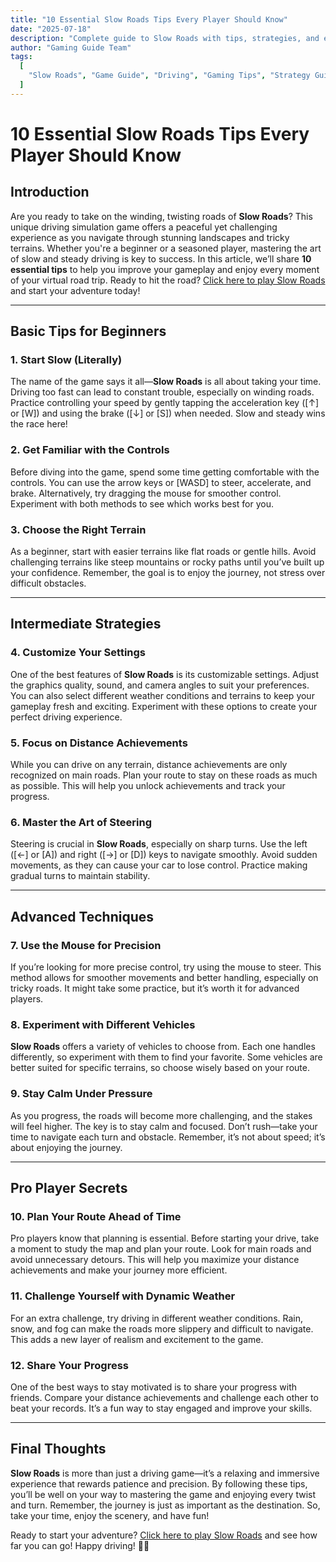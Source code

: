 ---
title: "10 Essential Slow Roads Tips Every Player Should Know"
date: "2025-07-18"
description: "Complete guide to Slow Roads with tips, strategies, and everything you need to know to master this driving game."
author: "Gaming Guide Team"
tags:
  [
    "Slow Roads", "Game Guide", "Driving", "Gaming Tips", "Strategy Guide", "car", "3d"
  ]
---

# 10 Essential Slow Roads Tips Every Player Should Know

## Introduction

Are you ready to take on the winding, twisting roads of **Slow Roads**? This unique driving simulation game offers a peaceful yet challenging experience as you navigate through stunning landscapes and tricky terrains. Whether you're a beginner or a seasoned player, mastering the art of slow and steady driving is key to success. In this article, we’ll share **10 essential tips** to help you improve your gameplay and enjoy every moment of your virtual road trip. Ready to hit the road? [Click here to play Slow Roads](https://slow-roads.org/) and start your adventure today!

---

## Basic Tips for Beginners

### 1. **Start Slow (Literally)**  
The name of the game says it all—**Slow Roads** is all about taking your time. Driving too fast can lead to constant trouble, especially on winding roads. Practice controlling your speed by gently tapping the acceleration key ([↑] or [W]) and using the brake ([↓] or [S]) when needed. Slow and steady wins the race here!

### 2. **Get Familiar with the Controls**  
Before diving into the game, spend some time getting comfortable with the controls. You can use the arrow keys or [WASD] to steer, accelerate, and brake. Alternatively, try dragging the mouse for smoother control. Experiment with both methods to see which works best for you.

### 3. **Choose the Right Terrain**  
As a beginner, start with easier terrains like flat roads or gentle hills. Avoid challenging terrains like steep mountains or rocky paths until you’ve built up your confidence. Remember, the goal is to enjoy the journey, not stress over difficult obstacles.

---

## Intermediate Strategies

### 4. **Customize Your Settings**  
One of the best features of **Slow Roads** is its customizable settings. Adjust the graphics quality, sound, and camera angles to suit your preferences. You can also select different weather conditions and terrains to keep your gameplay fresh and exciting. Experiment with these options to create your perfect driving experience.

### 5. **Focus on Distance Achievements**  
While you can drive on any terrain, distance achievements are only recognized on main roads. Plan your route to stay on these roads as much as possible. This will help you unlock achievements and track your progress.

### 6. **Master the Art of Steering**  
Steering is crucial in **Slow Roads**, especially on sharp turns. Use the left ([←] or [A]) and right ([→] or [D]) keys to navigate smoothly. Avoid sudden movements, as they can cause your car to lose control. Practice making gradual turns to maintain stability.

---

## Advanced Techniques

### 7. **Use the Mouse for Precision**  
If you’re looking for more precise control, try using the mouse to steer. This method allows for smoother movements and better handling, especially on tricky roads. It might take some practice, but it’s worth it for advanced players.

### 8. **Experiment with Different Vehicles**  
**Slow Roads** offers a variety of vehicles to choose from. Each one handles differently, so experiment with them to find your favorite. Some vehicles are better suited for specific terrains, so choose wisely based on your route.

### 9. **Stay Calm Under Pressure**  
As you progress, the roads will become more challenging, and the stakes will feel higher. The key is to stay calm and focused. Don’t rush—take your time to navigate each turn and obstacle. Remember, it’s not about speed; it’s about enjoying the journey.

---

## Pro Player Secrets

### 10. **Plan Your Route Ahead of Time**  
Pro players know that planning is essential. Before starting your drive, take a moment to study the map and plan your route. Look for main roads and avoid unnecessary detours. This will help you maximize your distance achievements and make your journey more efficient.

### 11. **Challenge Yourself with Dynamic Weather**  
For an extra challenge, try driving in different weather conditions. Rain, snow, and fog can make the roads more slippery and difficult to navigate. This adds a new layer of realism and excitement to the game.

### 12. **Share Your Progress**  
One of the best ways to stay motivated is to share your progress with friends. Compare your distance achievements and challenge each other to beat your records. It’s a fun way to stay engaged and improve your skills.

---

## Final Thoughts

**Slow Roads** is more than just a driving game—it’s a relaxing and immersive experience that rewards patience and precision. By following these tips, you’ll be well on your way to mastering the game and enjoying every twist and turn. Remember, the journey is just as important as the destination. So, take your time, enjoy the scenery, and have fun!  

Ready to start your adventure? [Click here to play Slow Roads](https://slow-roads.org/) and see how far you can go! Happy driving! 🚗💨